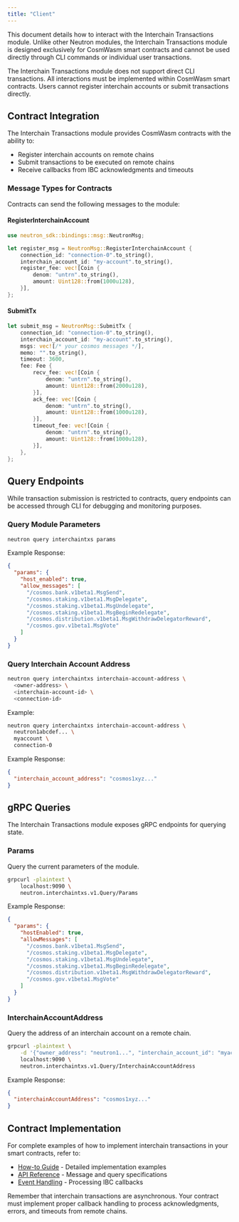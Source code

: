 ```yaml
---
title: "Client"
---
```


This document details how to interact with the Interchain Transactions module. Unlike other Neutron modules, the Interchain Transactions module is designed exclusively for CosmWasm smart contracts and cannot be used directly through CLI commands or individual user transactions.

<Warning>
The Interchain Transactions module does not support direct CLI transactions. All interactions must be implemented within CosmWasm smart contracts. Users cannot register interchain accounts or submit transactions directly.
</Warning>

## Contract Integration

The Interchain Transactions module provides CosmWasm contracts with the ability to:

- Register interchain accounts on remote chains
- Submit transactions to be executed on remote chains
- Receive callbacks from IBC acknowledgments and timeouts

### Message Types for Contracts

Contracts can send the following messages to the module:

#### RegisterInterchainAccount

```rust
use neutron_sdk::bindings::msg::NeutronMsg;

let register_msg = NeutronMsg::RegisterInterchainAccount {
    connection_id: "connection-0".to_string(),
    interchain_account_id: "my-account".to_string(),
    register_fee: vec![Coin {
        denom: "untrn".to_string(),
        amount: Uint128::from(1000u128),
    }],
};
```

#### SubmitTx

```rust
let submit_msg = NeutronMsg::SubmitTx {
    connection_id: "connection-0".to_string(),
    interchain_account_id: "my-account".to_string(),
    msgs: vec![/* your cosmos messages */],
    memo: "".to_string(),
    timeout: 3600,
    fee: Fee {
        recv_fee: vec![Coin {
            denom: "untrn".to_string(),
            amount: Uint128::from(2000u128),
        }],
        ack_fee: vec![Coin {
            denom: "untrn".to_string(),
            amount: Uint128::from(1000u128),
        }],
        timeout_fee: vec![Coin {
            denom: "untrn".to_string(),
            amount: Uint128::from(1000u128),
        }],
    },
};
```

## Query Endpoints

While transaction submission is restricted to contracts, query endpoints can be accessed through CLI for debugging and monitoring purposes.

### Query Module Parameters

```bash
neutron query interchaintxs params
```

Example Response:
```json
{
  "params": {
    "host_enabled": true,
    "allow_messages": [
      "/cosmos.bank.v1beta1.MsgSend",
      "/cosmos.staking.v1beta1.MsgDelegate",
      "/cosmos.staking.v1beta1.MsgUndelegate",
      "/cosmos.staking.v1beta1.MsgBeginRedelegate",
      "/cosmos.distribution.v1beta1.MsgWithdrawDelegatorReward",
      "/cosmos.gov.v1beta1.MsgVote"
    ]
  }
}
```

### Query Interchain Account Address

```bash
neutron query interchaintxs interchain-account-address \
  <owner-address> \
  <interchain-account-id> \
  <connection-id>
```

Example:
```bash
neutron query interchaintxs interchain-account-address \
  neutron1abcdef... \
  myaccount \
  connection-0
```

Example Response:
```json
{
  "interchain_account_address": "cosmos1xyz..."
}
```

## gRPC Queries

The Interchain Transactions module exposes gRPC endpoints for querying state.

### Params

Query the current parameters of the module.

```bash
grpcurl -plaintext \
    localhost:9090 \
    neutron.interchaintxs.v1.Query/Params
```

Example Response:
```json
{
  "params": {
    "hostEnabled": true,
    "allowMessages": [
      "/cosmos.bank.v1beta1.MsgSend",
      "/cosmos.staking.v1beta1.MsgDelegate",
      "/cosmos.staking.v1beta1.MsgUndelegate",
      "/cosmos.staking.v1beta1.MsgBeginRedelegate",
      "/cosmos.distribution.v1beta1.MsgWithdrawDelegatorReward",
      "/cosmos.gov.v1beta1.MsgVote"
    ]
  }
}
```

### InterchainAccountAddress

Query the address of an interchain account on a remote chain.

```bash
grpcurl -plaintext \
    -d '{"owner_address": "neutron1...", "interchain_account_id": "myaccount", "connection_id": "connection-0"}' \
    localhost:9090 \
    neutron.interchaintxs.v1.Query/InterchainAccountAddress
```

Example Response:
```json
{
  "interchainAccountAddress": "cosmos1xyz..."
}
```

## Contract Implementation

For complete examples of how to implement interchain transactions in your smart contracts, refer to:

- [How-to Guide](/developers/modules/interchaintxs/how-to) - Detailed implementation examples
- [API Reference](/developers/modules/interchaintxs/api) - Message and query specifications
- [Event Handling](/developers/modules/interchaintxs/events) - Processing IBC callbacks

<Note>
Remember that interchain transactions are asynchronous. Your contract must implement proper callback handling to process acknowledgments, errors, and timeouts from remote chains.
</Note> 